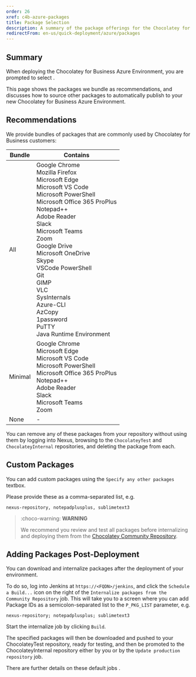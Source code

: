 ```yaml
---
order: 26
xref: c4b-azure-packages
title: Package Selection
description: A summary of the package offerings for the Chocolatey for Business Azure Environment
redirectFrom: en-us/quick-deployment/azure/packages
---
```


## Summary

When deploying the Chocolatey for Business Azure Environment, you are prompted to select <Xref title="packages to internalize" value="c4b-azure" anchor="internalize-packages" />.

This page shows the packages we bundle as recommendations, and discusses how to source other packages to automatically publish to your new Chocolatey for Business Azure Environment.

## Recommendations

We provide bundles of packages that are commonly used by Chocolatey for Business customers:

| Bundle  | Contains                                                          |
| ------- | ----------------------------------------------------------------- |
| All     | Google Chrome<br>Mozilla Firefox<br>Microsoft Edge<br>Microsoft VS Code<br>Microsoft PowerShell<br>Microsoft Office 365 ProPlus<br>Notepad++<br>Adobe Reader<br>Slack<br>Microsoft Teams<br>Zoom<br>Google Drive<br>Microsoft OneDrive<br>Skype<br>VSCode PowerShell<br>Git<br>GIMP<br>VLC<br>SysInternals<br>Azure-CLI<br>AzCopy<br>1password<br>PuTTY<br>Java Runtime Environment |
| Minimal | Google Chrome<br>Microsoft Edge<br>Microsoft VS Code<br>Microsoft PowerShell<br>Microsoft Office 365 ProPlus<br>Notepad++<br>Adobe Reader<br>Slack<br>Microsoft Teams<br>Zoom |
| None    | -                                                                 |

You can remove any of these packages from your repository without using them by logging into Nexus, browsing to the `ChocolateyTest` and `ChocolateyInternal` repositories, and deleting the package from each.

## Custom Packages

You can add custom packages using the `Specify any other packages` textbox.

Please provide these as a comma-separated list, e.g.

```text
nexus-repository, notepadplusplus, sublimetext3
```

> :choco-warning: **WARNING**
>
> We recommend you review and test all packages before internalizing and deploying them from the [Chocolatey Community Repository](https://community.chocolatey.org/packages).

## Adding Packages Post-Deployment

You can download and internalize packages after the deployment of your environment.

To do so, log into Jenkins at `https://<FQDN>/jenkins`, and click the `Schedule a Build...` icon on the right of the `Internalize packages from the Community Repository` job. This will take you to a screen where you can add Package IDs as a semicolon-separated list to the `P_PKG_LIST` parameter, e.g.

```text
nexus-repository; notepadplusplus; sublimetext3
```

Start the internalize job by clicking `Build`.

The specified packages will then be downloaded and pushed to your ChocolateyTest repository, ready for testing, and then be promoted to the ChocolateyInternal repository either by you or by the `Update production repository` job.

There are further details on these default jobs <Xref title="here" value="automate-package-internalization" anchor="create-jenkins-jobs" />.
